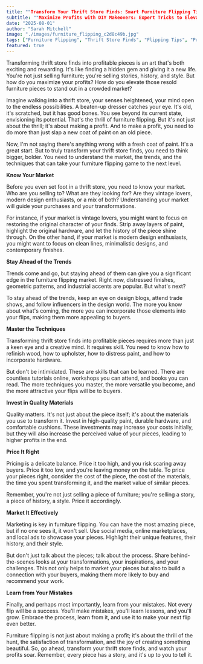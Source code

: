 ```yaml
---
title: ""Transform Your Thrift Store Finds: Smart Furniture Flipping Tips for Better Profits""
subtitle: ""Maximize Profits with DIY Makeovers: Expert Tricks to Elevate Resold Furniture""
date: "2025-08-01"
author: "Sarah Mitchell"
image: "./images/furniture_flipping_c2d8c49b.jpg"
tags: ["Furniture Flipping", "Thrift Store Finds", "Flipping Tips", "Profit Maximization"]
featured: true
---
```


Transforming thrift store finds into profitable pieces is an art that's both exciting and rewarding. It's like finding a hidden gem and giving it a new life. You're not just selling furniture; you're selling stories, history, and style. But how do you maximize your profits? How do you elevate those resold furniture pieces to stand out in a crowded market? 

Imagine walking into a thrift store, your senses heightened, your mind open to the endless possibilities. A beaten-up dresser catches your eye. It's old, it's scratched, but it has good bones. You see beyond its current state, envisioning its potential. That's the thrill of furniture flipping. But it's not just about the thrill; it's about making a profit. And to make a profit, you need to do more than just slap a new coat of paint on an old piece. 

Now, I'm not saying there's anything wrong with a fresh coat of paint. It's a great start. But to truly transform your thrift store finds, you need to think bigger, bolder. You need to understand the market, the trends, and the techniques that can take your furniture flipping game to the next level.

**Know Your Market**

Before you even set foot in a thrift store, you need to know your market. Who are you selling to? What are they looking for? Are they vintage lovers, modern design enthusiasts, or a mix of both? Understanding your market will guide your purchases and your transformations. 

For instance, if your market is vintage lovers, you might want to focus on restoring the original character of your finds. Strip away layers of paint, highlight the original hardware, and let the history of the piece shine through. On the other hand, if your market is modern design enthusiasts, you might want to focus on clean lines, minimalistic designs, and contemporary finishes.

**Stay Ahead of the Trends**

Trends come and go, but staying ahead of them can give you a significant edge in the furniture flipping market. Right now, distressed finishes, geometric patterns, and industrial accents are popular. But what's next? 

To stay ahead of the trends, keep an eye on design blogs, attend trade shows, and follow influencers in the design world. The more you know about what's coming, the more you can incorporate those elements into your flips, making them more appealing to buyers.

**Master the Techniques**

Transforming thrift store finds into profitable pieces requires more than just a keen eye and a creative mind. It requires skill. You need to know how to refinish wood, how to upholster, how to distress paint, and how to incorporate hardware. 

But don't be intimidated. These are skills that can be learned. There are countless tutorials online, workshops you can attend, and books you can read. The more techniques you master, the more versatile you become, and the more attractive your flips will be to buyers.

**Invest in Quality Materials**

Quality matters. It's not just about the piece itself; it's about the materials you use to transform it. Invest in high-quality paint, durable hardware, and comfortable cushions. These investments may increase your costs initially, but they will also increase the perceived value of your pieces, leading to higher profits in the end.

**Price It Right**

Pricing is a delicate balance. Price it too high, and you risk scaring away buyers. Price it too low, and you're leaving money on the table. To price your pieces right, consider the cost of the piece, the cost of the materials, the time you spent transforming it, and the market value of similar pieces. 

Remember, you're not just selling a piece of furniture; you're selling a story, a piece of history, a style. Price it accordingly.

**Market It Effectively**

Marketing is key in furniture flipping. You can have the most amazing piece, but if no one sees it, it won't sell. Use social media, online marketplaces, and local ads to showcase your pieces. Highlight their unique features, their history, and their style. 

But don't just talk about the pieces; talk about the process. Share behind-the-scenes looks at your transformations, your inspirations, and your challenges. This not only helps to market your pieces but also to build a connection with your buyers, making them more likely to buy and recommend your work.

**Learn from Your Mistakes**

Finally, and perhaps most importantly, learn from your mistakes. Not every flip will be a success. You'll make mistakes, you'll learn lessons, and you'll grow. Embrace the process, learn from it, and use it to make your next flip even better.

Furniture flipping is not just about making a profit; it's about the thrill of the hunt, the satisfaction of transformation, and the joy of creating something beautiful. So, go ahead, transform your thrift store finds, and watch your profits soar. Remember, every piece has a story, and it's up to you to tell it.